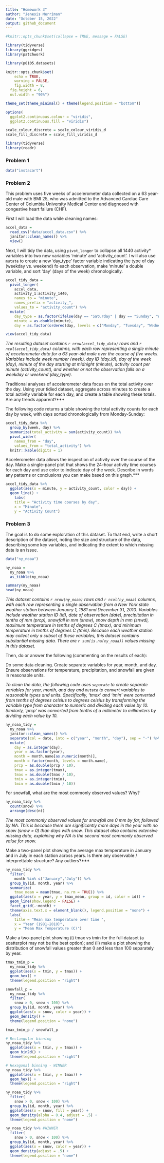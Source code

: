 ```yaml
---
title: "Homework 3"
author: "Jenesis Merriman"
date: "October 15, 2022"
output: github_document
---
```


```r
#knitr::opts_chunk$set(collapse = TRUE, message = FALSE)

library(tidyverse)
library(ggridges)
library(patchwork)

library(p8105.datasets)

knitr::opts_chunk$set(
	echo = TRUE,
	warning = FALSE,
	fig.width = 8, 
  fig.height = 6,
  out.width = "90%")

theme_set(theme_minimal() + theme(legend.position = "bottom"))

options(
  ggplot2.continuous.colour = "viridis",
  ggplot2.continuous.fill = "viridis")

scale_colour_discrete = scale_colour_viridis_d
scale_fill_discrete = scale_fill_viridis_d
```

```r
library(tidyverse)
library(readr)
```

### Problem 1

```r
data("instacart")
```

### Problem 2

This problem uses five weeks of accelerometer data collected on a 63 year-old male with BMI 25, who was admitted to the Advanced Cardiac Care Center of Columbia University Medical Center and diagnosed with congestive heart failure (CHF). 

First I will load the data while cleaning names:

```r
accel_data = 
  read_csv("data/accel_data.csv") %>%
  janitor::clean_names() %>%
  view()
```

Next, I will tidy the data, using `pivot_longer` to collapse all 1440 activity\* variables into two new variables 'minute' and 'activity_count'. I will also use `mutate` to create a new 'day_type' factor variable indicating the type of day (weekday vs. weekend) fo each observation, make 'minute' a double variable, and sort 'day' (days of the week) chronologically.

```r
accel_tidy_data =
  pivot_longer(
    accel_data, 
    activity_1:activity_1440,
    names_to = "minute", 
    names_prefix = "activity_",
    values_to = "activity_count") %>%
  mutate(
    day_type = as.factor(ifelse(day == "Saturday" | day == "Sunday", "weekend", "weekday")),
    minute = as.double(minute),
    day = as.factor(ordered(day, levels = c("Monday", "Tuesday", "Wednesday", "Thursday", "Friday", "Saturday", "Sunday"))))

view(accel_tidy_data)
```

*The resulting dataset contains `r nrow(accel_tidy_data)` rows and `r ncol(accel_tidy_data)` columns, with each row representing a single minute of accelerometer data for a 63 year-old male over the course of five weeks. Variables include week number (week), day ID (day_id), day of the week (day), minute of the day starting at midnight (minute), activity count per minute (activity_count), and whether or not the observation falls on a weekday or weekend (day_type).*

Traditional analyses of accelerometer data focus on the total activity over the day. Using your tidied dataset, aggregate across minutes to create a total activity variable for each day, and create a table showing these totals. Are any trends apparent?***

The following code returns a table showing the total activity counts for each day by week, with days sorted chronologically from Monday-Sunday:

```r
accel_tidy_data %>%
  group_by(week, day) %>%
  summarize(total_activity = sum(activity_count)) %>%
  pivot_wider(
    names_from = "day", 
    values_from = "total_activity") %>%
  knitr::kable(digits = 1)
```

Accelerometer data allows the inspection of activity over the course of the day. Make a single-panel plot that shows the 24-hour activity time courses for each day and use color to indicate day of the week. Describe in words any patterns or conclusions you can make based on this graph.***

```r
accel_tidy_data %>%
  ggplot(aes(x = minute, y = activity_count, color = day)) +
  geom_line() + 
    labs(
    title = "Activity time courses by day",
    x = "Minute",
    y = "Activity Count")
```

### Problem 3

The goal is to do some exploration of this dataset. To that end, write a short description of the dataset, noting the size and structure of the data, describing some key variables, and indicating the extent to which missing data is an issue.

```r
data("ny_noaa")

ny_noaa = 
  ny_noaa %>% 
  as_tibble(ny_noaa)

summary(ny_noaa)
head(ny_noaa)
```

*This dataset contains `r nrow(ny_noaa)` rows and `r ncol(ny_noaa)` columns, with each row representing a single observation from a New York state weather station between January 1, 1981 and December 31, 2010. Variables include weather station ID (id), date of observation (date), precipitation in tenths of mm (prcp), snowfall in mm (snow), snow depth in mm (snwd), maximum temperature in tenths of degrees C (tmax), and minimum temperature in tenths of degrees C (tmin). Because each weather station may collect only a subset of these variables, this dataset contains substantial missing data. There are `r sum(is.na(ny_noaa))` values missing in this dataset.*

Then, do or answer the following (commenting on the results of each):

Do some data cleaning. Create separate variables for year, month, and day. Ensure observations for temperature, precipitation, and snowfall are given in reasonable units.

*To clean the data, the following code uses `separate` to create separate variables for year, month, and day and `mutate` to convert variables to reasonable types and units. Specifically, 'tmax' and 'tmin' were converted from tenths of degrees celsius to degrees celsius by transforming the variable type from character to numeric and dividing each value by 10. Similarly, 'prcp' was converted from tenths of a millimeter to millimeters by dividing each value by 10.*

```r
ny_noaa_tidy =
  ny_noaa %>%
  janitor::clean_names() %>%
  separate(col = date, into = c("year", "month", "day"), sep = "-") %>%
  mutate(
    day = as.integer(day),
    year = as.factor(year),
    month = month.name[as.numeric(month)],
    month = factor(month, levels = month.name), 
    prcp = as.double(prcp / 10),
    tmax = as.integer(tmax),
    tmax = as.double(tmax / 10),
    tmin = as.integer(tmin),
    tmin = as.double(tmin / 10))
```

For snowfall, what are the most commonly observed values? Why?
```r
ny_noaa_tidy %>% 
  count(snow) %>% 
  arrange(desc(n))
```

*The most commonly observed values for snowfall are 0 mm by far, followed by NA. This is because there are significantly more days in the year with no snow (snow = 0) than days with snow. This dataset also contains extensive missing data, explaining why NA is the second most commonly observed value for snow.*

Make a two-panel plot showing the average max temperature in January and in July in each station across years. Is there any observable / interprettable structure? Any outliers?***

```r
ny_noaa_tidy %>%
  filter(
    month %in% c("January","July")) %>% 
  group_by(id, month, year) %>% 
  summarize(
    tmax_mean = mean(tmax, na.rm = TRUE)) %>% 
  ggplot(aes(x = year, y = tmax_mean, group = id, color = id)) +
  geom_line(show.legend = FALSE) +
  facet_grid(.~month) +
  theme(axis.text.x = element_blank(), legend.position = "none") +
  labs(
    title = "Mean max temperature over time ",
    x = "Year (1981-2010)",
    y = "Mean Max Temperature (C)")
```

Make a two-panel plot showing (i) tmax vs tmin for the full dataset (a scatterplot may not be the best option); and (ii) make a plot showing the distribution of snowfall values greater than 0 and less than 100 separately by year.

```r
tmax_tmin_p =
  ny_noaa_tidy %>%
  ggplot(aes(x = tmin, y = tmax)) +
  geom_hex() +
  theme(legend.position = "right")

snowfall_p =
  ny_noaa_tidy %>%
  filter(
    snow > 0, snow < 100) %>% 
  group_by(id, month, year) %>% 
  ggplot(aes(x = snow, color = year)) +
  geom_density() +
  theme(legend.position = "none") 

tmax_tmin_p / snowfall_p
```

```r
# Rectangular binning
ny_noaa_tidy %>%
  ggplot(aes(x = tmin, y = tmax)) +
  geom_bin2d() +
  theme(legend.position = "right")

# Hexagonal binning - WINNER
ny_noaa_tidy %>%
  ggplot(aes(x = tmin, y = tmax)) +
  geom_hex() +
  theme(legend.position = "right")
```

```r
ny_noaa_tidy %>%
  filter(
    snow > 0, snow < 100) %>% 
  group_by(id, month, year) %>% 
  ggplot(aes(x = snow, fill = year)) +
  geom_density(alpha = 0.4, adjust = .5) +
  theme(legend.position = "none") 

ny_noaa_tidy %>% #WINNER
  filter(
    snow > 0, snow < 100) %>% 
  group_by(id, month, year) %>% 
  ggplot(aes(x = snow, color = year)) +
  geom_density(adjust = .5) +
  theme(legend.position = "none") 
```

